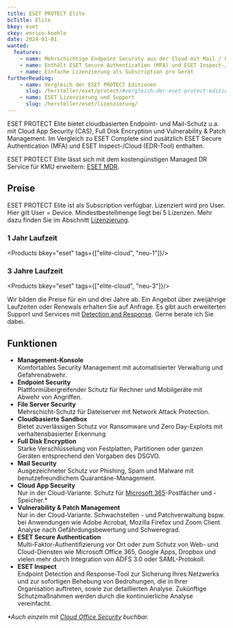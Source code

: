 ---
title: ESET PROTECT Elite
bcTitle: Elite
bkey: eset
ckey: enrico-koehle
date: 2024-01-01
wanted:
  features:
    - name: Mehrschichtige Endpoint Security aus der Cloud mit Mail / Cloud App Security und Full Disk Encryption
    - name: Enthält ESET Secure Authentication (MFA) und ESET Inspect-/Cloud (EDR-Tool)
    - name: Einfache Lizenzierung als Subscription pro Gerät
furtherReading:
    - name: Vergleich der ESET PROTECT Editionen
      slug: /hersteller/eset/protect/#vergleich-der-eset-protect-editionen
    - name: ESET Lizenzierung und Support
      slug: /hersteller/eset/lizenzierung/
---



<Intro>

ESET PROTECT Elite bietet cloudbasierten Endpoint- und Mail-Schutz u.a. mit Cloud App Security (CAS), Full Disk Encryption und Vulnerability & Patch Management. Im Vergleich zu ESET Complete sind zusätzlich ESET Secure Authentication (MFA) und ESET Inspect-/Cloud (EDR-Tool) enthalten.

</Intro>

<TOC />


<Info>

ESET PROTECT Elite lässt sich mit dem kostengünstigen Managed DR Service für KMU erweitern: [ESET MDR](/hersteller/eset/managed-detection-and-response/mdr-service/).

</Info>


## Preise

ESET PROTECT Elite ist als Subscription verfügbar. Lizenziert wird pro User. Hier gilt User = Device. Mindestbestellmenge liegt bei 5 Lizenzen. Mehr dazu finden Sie im Abschnitt [Lizenzierung](/hersteller/eset/lizenzierung/).


### 1 Jahr Laufzeit


<Products bkey="eset" tags={["elite-cloud", "neu-1"]}/>


### 3 Jahre Laufzeit


<Products bkey="eset" tags={["elite-cloud", "neu-3"]}/>



<GetInTouch>

Wir bilden die Preise für ein und drei Jahre ab. Ein Angebot über zweijährige Laufzeiten oder Renewals erhalten Sie auf Anfrage. Es gibt auch erweiterten Support und Services mit [Detection and Response](/hersteller/eset/detection-and-response/). Gerne berate ich Sie dabei.

</GetInTouch>




## Funktionen


- **Management-Konsole**<br />
Komfortables Security Management mit automatisierter Verwaltung und Gefahrenabwehr.
- **Endpoint Security**<br />
Plattformübergreifender Schutz für Rechner und Mobilgeräte mit Abwehr von Angriffen.
- **File Server Security**<br />
Mehrschicht-Schutz für Dateiserver mit Network Attack Protection.
- **Cloudbasierte Sandbox**<br />
Bietet zuverlässigen Schutz vor Ransomware und Zero Day-Exploits mit verhaltensbasierter Erkennung
- **Full Disk Encryption**<br />
Starke Verschlüsselung von Festplatten, Partitionen oder ganzen Geräten entsprechend den Vorgaben des DSGVO.
- **Mail Security**<br />
Ausgezeichneter Schutz vor Phishing, Spam und Malware mit benutzefreundlichem Quarantäne-Management.
- **Cloud App Security**<br />
Nur in der Cloud-Variante. Schutz für [Microsoft 365](/hersteller/microsoft/microsoft-365/)-Postfächer und -Speicher.*
- **Vulnerability & Patch Management**<br />
Nur in der Cloud-Variante. Schwachstellen - und Patchverwaltung bspw. bei Anwendungen wie Adobe Acrobat, Mozilla Firefox und Zoom Client. Analyse nach Gefährdungsbewertung und Schweregrad.
- **ESET Secure Authentication**<br />
Multi-Faktor-Authentifizierung vor Ort oder zum Schutz von Web- und Cloud-Diensten wie Microsoft Office 365, Google Apps, Dropbox und vielen mehr durch Integration von ADFS 3.0 oder SAML-Protokoll.
- **ESET Inspect**<br />
Endpoint Detection and Response-Tool zur Sicherung Ihres Netzwerks und zur sofortigen Behebung von Bedrohungen, die in Ihrer Organisation auftreten, sowie zur detaillierten Analyse. Zukünftige Schutzmaßnahmen werden durch die kontinuierliche Analyse vereinfacht.

_*Auch einzeln mit [Cloud Office Security](/hersteller/eset/cloud-office-security/) buchbar._

<GetInTouch theme="light"/>
